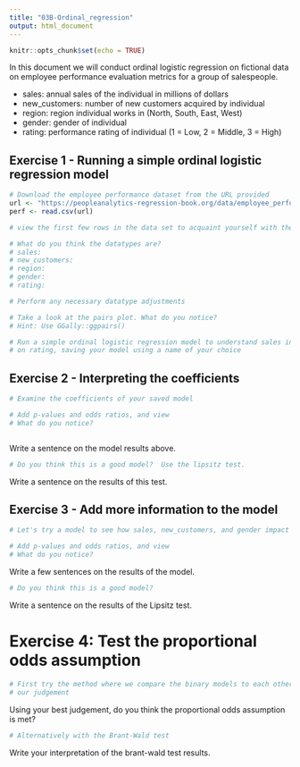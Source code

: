 ```yaml
---
title: "03B-Ordinal_regression"
output: html_document
---
```


  
```r
knitr::opts_chunk$set(echo = TRUE)
```

In this document we will conduct ordinal logistic regression on fictional data on employee performance evaluation metrics for a group of salespeople. 

  - sales: annual sales of the individual in millions of dollars
  - new_customers: number of new customers acquired by individual
  - region: region individual works in (North, South, East, West)
  - gender: gender of individual
  - rating: performance rating of individual (1 = Low, 2 = Middle, 3 = High)

## Exercise 1 - Running a simple ordinal logistic regression model

```r
# Download the employee performance dataset from the URL provided
url <- "https://peopleanalytics-regression-book.org/data/employee_performance.csv"
perf <- read.csv(url)

```

```r
# view the first few rows in the data set to acquaint yourself with the data

```

```r
# What do you think the datatypes are?
# sales:
# new_customers:
# region:
# gender: 
# rating: 
```


```r
# Perform any necessary datatype adjustments

```

```r
# Take a look at the pairs plot. What do you notice?
# Hint: Use GGally::ggpairs()

```

```r
# Run a simple ordinal logistic regression model to understand sales influence
# on rating, saving your model using a name of your choice

```



## Exercise 2 - Interpreting the coefficients

```r
# Examine the coefficients of your saved model


```

```r
# Add p-values and odds ratios, and view
# What do you notice?



```

Write a sentence on the model results above.


```r
# Do you think this is a good model?  Use the lipsitz test.

```
Write a sentence on the results of this test.


## Exercise 3 - Add more information to the model

```r
# Let's try a model to see how sales, new_customers, and gender impact rating

```

```r
# Add p-values and odds ratios, and view
# What do you notice?

```

Write a few sentences on the results of the model.


```r
# Do you think this is a good model?

```

Write a sentence on the results of the Lipsitz test.


# Exercise 4: Test the proportional odds assumption

```r
# First try the method where we compare the binary models to each other and use
# our judgement

```

Using your best judgement, do you think the proportional odds assumption is met?



```r
# Alternatively with the Brant-Wald test


```

Write your interpretation of the brant-wald test results.

